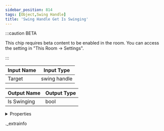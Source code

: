 ```yaml
---
sidebar_position: 814
tags: [Object,Swing Handle]
title: 'Swing Handle Get Is Swinging'
---
```




:::caution BETA

This chip requires beta content to be enabled in the room. You can access the setting in "This Room -> Settings".

:::

<IChip uuid="cdebca62-2e6c-4353-8691-d1daae868f5f" />

| Input Name | Input Type |
|-----------|-----------|
| Target | swing handle |

| Output Name | Output Type |
|-----------|-----------|
| Is Swinging | bool |


<details>
  <summary>Properties</summary>
  <div>
    <div>
    <table>
      <thead>
        <tr>
          <th>Room availability:</th>
          <th>Available everywhere</th>
        </tr>
        <tr>
          <th>Is beta required?</th>
          <th>Yes</th>
        </tr>
        <tr>
          <th>Is this chip a trolling risk?</th>
          <th>No</th>
        </tr>
        <tr>
          <th>Is this chip a role assignment risk?</th>
          <th>No</th>
        </tr>
        <tr>
          <th>Chip UUID</th>
          <th>cdebca62-2e6c-4353-8691-d1daae868f5f</th>
        </tr>
      </thead>
    </table>
    </div>
  </div>
</details>

._extrainfo